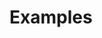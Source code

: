 
# Examples

<div className="mt-8 flex flex-col gap-4">

<Example
  featured
  name="Starter"
  hash="starter"
  description="An example that showcases usage of next-firebase-auth-edge with the Next.js 14"
  demoLink="https://next-firebase-auth-edge-starter.vercel.app"
  sourceLink="https://github.com/awinogrodzki/next-firebase-auth-edge/tree/main/examples/next13-typescript-starter"
/>

</div>
